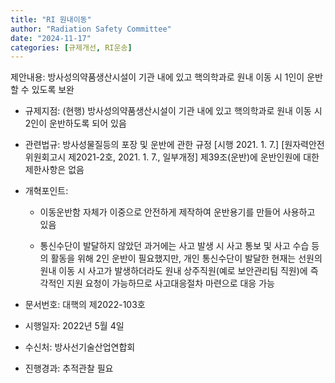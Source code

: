 ```yaml
---
title: "RI 원내이동"
author: "Radiation Safety Committee"
date: "2024-11-17"
categories: [규제개선, RI운송]
---
```


제안내용: 방사성의약품생산시설이 기관 내에 있고 핵의학과로 원내 이동 시 1인이 운반할 수 있도록 보완

-   규제지점: (현행) 방사성의약품생산시설이 기관 내에 있고 핵의학과로 원내 이동 시 2인이 운반하도록 되어 있음

-   관련법규: 방사성물질등의 포장 및 운반에 관한 규정 \[시행 2021. 1. 7.\] \[원자력안전위원회고시 제2021-2호, 2021. 1. 7., 일부개정\] 제39조(운반)에 운반인원에 대한 제한사항은 없음

-   개혁포인트:

    -   이동운반함 자체가 이중으로 안전하게 제작하여 운반용기를 만들어 사용하고 있음

    -   통신수단이 발달하지 않았던 과거에는 사고 발생 시 사고 통보 및 사고 수습 등의 활동을 위해 2인 운반이 필요했지만, 개인 통신수단이 발달한 현재는 선원의 원내 이동 시 사고가 발생하더라도 원내 상주직원(예로 보안관리팀 직원)에 즉각적인 지원 요청이 가능하므로 사고대응절차 마련으로 대응 가능

-   문서번호: 대핵의 제2022-103호

-   시행일자: 2022년 5월 4일

-   수신처: 방사선기술산업연합회

-   진행경과: 추적관찰 필요
